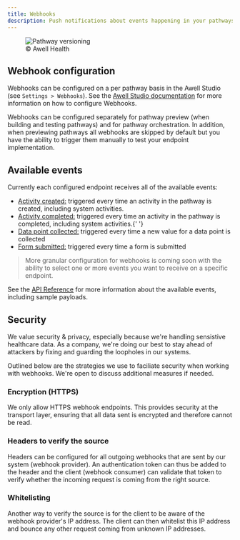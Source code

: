 ```yaml
---
title: Webhooks
description: Push notifications about events happening in your pathways.
---
```


<figure className="w-full flex flex-col justify-center text-center">
  <img
    src="https://res.cloudinary.com/da7x4rzl4/image/upload/v1651756063/Developer%20portal/Webhooks_diagram.png"
    alt="Pathway versioning"
    className="w-full mx-auto"
  />
  <figcaption className="dark:text-slate-400 pt-1">© Awell Health</figcaption>

</figure>

## Webhook configuration

Webhooks can be configured on a per pathway basis in the Awell Studio (see `Settings > Webhooks`). See the <a href="https://help.awellhealth.com/en/" target="_blank">Awell Studio documentation</a> for more information on how to configure Webhooks.

Webhooks can be configured separately for pathway preview (when building and testing pathways) and for pathway orchestration. In addition, when previewing pathways all webhooks are skipped by default but you have the ability to trigger them manually to test your endpoint implementation.

## Available events

Currently each configured endpoint receives all of the available events:

- <u>Activity created:</u> triggered every time an activity in the pathway is created,
  including system activities.
- <u>Activity completed:</u> triggered every time an activity in the pathway is completed,
  including system activities.{' '}
- <u>Data point collected:</u> triggered every time a new value for a data point
  is collected
- <u>Form submitted:</u> triggered every time a form is submitted

> More granular configuration for webhooks is coming soon with the ability to select one or more events you want to receive on a specific endpoint.

See the [API Reference](/api-reference/overview/endpoints) for more information about the available events, including sample payloads.

## Security

We value security & privacy, especially because we're handling sensistive healthcare data. As a company, we're doing our best to stay ahead of attackers by fixing and guarding the loopholes in our systems.

Outlined below are the strategies we use to faciliate security when working with webhooks. We're open to discuss additional measures if needed.

### Encryption (HTTPS)

We only allow HTTPS webhook endpoints. This provides security at the transport layer, ensuring that all data sent is encrypted and therefore cannot be read.

### Headers to verify the source

Headers can be configured for all outgoing webhooks that are sent by our system (webhook provider). An authentication token can thus be added to the header and the client (webhook consumer) can validate that token to verify whether the incoming request is coming from the right source.

### Whitelisting

Another way to verify the source is for the client to be aware of the webhook provider's IP address. The client can then whitelist this IP address and bounce any other request coming from unknown IP addresses.
